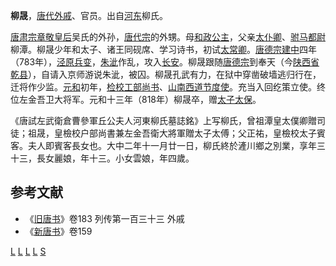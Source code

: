 '''柳晟'''{{BD|？||818年|}}，[[唐代|唐代]][[外戚|外戚]]、官员。出自[[河東郡_(中國)|河东]]柳氏。

[[唐肃宗|唐肃宗]][[章敬皇后_(唐肅宗)|章敬皇后]]吴氏的外孙，[[唐代宗|唐代宗]]的外甥。母[[和政公主_(唐朝)|和政公主]]，父亲[[太仆卿|太仆卿]]、[[驸马都尉|驸马都尉]]柳潭。柳晟少年和太子、诸王同砚席、学习诗书，初试[[太常卿|太常卿]]。[[唐德宗|唐德宗]][[建中|建中]]四年（783年），[[泾原兵变|泾原兵变]]，[[朱泚|朱泚]]作乱，攻入[[长安|长安]]。柳晟跟随[[唐德宗|唐德宗]]到奉天（今[[陕西省|陕西省]][[乾县|乾县]]），自请入京师游说朱泚，被囚。柳晟孔武有力，在狱中穿凿破墙逃归行在，迁将作少监。[[元和_(唐朝)|元和]]初年，[[检校|检校]][[工部尚书|工部尚书]]、[[山南西道节度使|山南西道节度使]]。充当入回纥策立使。终位左金吾卫大将军。元和十三年（818年）柳晟卒，赠[[太子太保|太子太保]]。

《唐試左武衛倉曹參軍丘公夫人河東柳氏墓誌銘》上写柳氏，曾祖潭皇太僕卿贈司徒；祖晟，皇檢校户部尚書兼左金吾衛大將軍贈太子太傅；父正祐，皇檢校太子賓客。夫人即賓客長女也。大中二年十一月廿一日，柳氏終於滻川鄉之別業，享年三十三，長女麗娘，年十三。小女雲娘，年四歲。

==参考文献==
*《[[旧唐书|旧唐书]]》卷183 列传第一百三十三 外戚
*《[[新唐书|新唐书]]》卷159
[[分类:山南西道节度使|L]]
[[分类:唐朝外戚|L]]
[[分类:唐朝左金吾卫大将军|L]]
[[分类:唐朝工部尚书|L]]
[[分类:河东柳氏|S]]